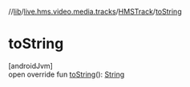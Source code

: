 //[lib](/api-reference/android/v2/home/content)/[live.hms.video.media.tracks](../index)/[HMSTrack](index)/[toString](to-string)

# toString

[androidJvm]\
open override fun [toString](to-string)(): [String](https://kotlinlang.org/api/latest/jvm/stdlib/kotlin/-string/index.html)
